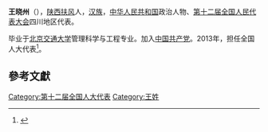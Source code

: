 '''王晓州'''（{{bd|1964年||}}），[[陕西|陕西]][[扶风|扶风]]人，[[汉族|汉族]]，[[中华人民共和国|中华人民共和国]]政治人物、[[第十二届全国人民代表大会|第十二届全国人民代表大会]]四川地区代表。

毕业于[[北京交通大学|北京交通大学]]管理科学与工程专业。加入[[中国共产党|中国共产党]]。2013年，担任全国人大代表<ref>{{cite news|title=全国人大代表信息-王晓州|url= http://210.82.31.1:8084/delegate/viewDelegate.action?dbid=122110|accessdate=2013-04-05|newspaper=全国人大网}}</ref>。

==參考文獻==
{{reflist}}
{{中国政治人物小作品}}

[[Category:第十二届全国人大代表|Category:第十二届全国人大代表]]
[[Category:王姓|Category:王姓]]